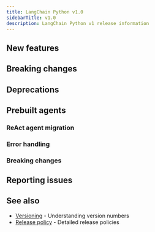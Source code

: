 ```yaml
---
title: LangChain Python v1.0
sidebarTitle: v1.0
description: LangChain Python v1 release information
---
```



<AlphaCallout />

## <Icon icon="sparkles" /> New features


## <Icon icon="ban" /> Breaking changes


## <Icon icon="box-archive" /> Deprecations


## <Icon icon="robot" /> Prebuilt agents

### ReAct agent migration


### Error handling


### Breaking changes


## <Icon icon="bullhorn" /> Reporting issues

## See also

- [Versioning](/oss/versioning) - Understanding version numbers
- [Release policy](/oss/release-policy) - Detailed release policies
